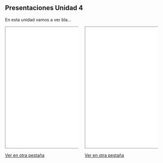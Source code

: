 

:::{.column-page}
## Presentaciones Unidad 4

En esta unidad vamos a ver bla...

:::: columns
::: {.column width="50%"}
```{=html}
<iframe class="slide-deck", style="width:100%;height:400px; border:1px solid gray;" src="intro_temporal.html"></iframe>
```

[Ver en otra pestaña](intro_temporal.html){target="_blank"}
:::

::: {.column width="50%"}
```{=html}
<iframe class="slide-deck", style="width:100%;height:400px; border:1px solid gray;" src="exercise_temporal.html"></iframe>
```

[Ver en otra pestaña](exercise_temporal.html){target="_blank"}
:::
::::

:::
